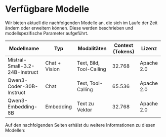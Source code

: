 
# Verfügbare Modelle

Wir bieten aktuell die nachfolgenden Modelle an, die sich im Laufe der Zeit ändern oder erweitern können. Diese werden beschrieben und modellspezifische Parameter aufgeführt.

| Modellname                     | Typ           | Modalitäten              | Context (Tokens) | Lizenz       |
|--------------------------------|---------------|--------------------------|------------------|--------------|
| Mistral-Small-3.2-24B-Instruct | Chat + Vision | Text, Bild, Tool-Calling | 32.768           | Apache 2.0   |
| Qwen3-Coder-30B-Instruct       | Chat          | Text, Tool-Calling       | 65.536           | Apache 2.0   |
| Qwen3-Embedding-8B             | Embedding     | Text zu Vektor           | 32.768           | Apache 2.0   |

Auf den nachfolgenden Seiten erhälst du weitere Informationen zu diesen Modellen:

<DocCardList />
